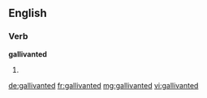 ==English==

===Verb===
'''gallivanted'''

# {{past of|gallivant}}

[[de:gallivanted]]
[[fr:gallivanted]]
[[mg:gallivanted]]
[[vi:gallivanted]]